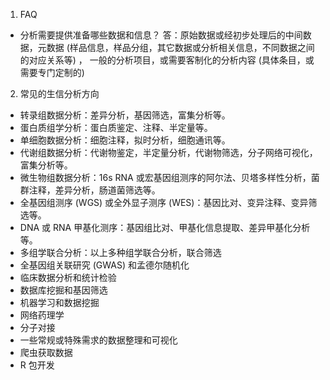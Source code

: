 
1. FAQ

- 分析需要提供准备哪些数据和信息？
  答：原始数据或经初步处理后的中间数据，元数据 (样品信息，样品分组，其它数据或分析相关信息，不同数据之间的对应关系等) ，
  一般的分析项目，或需要客制化的分析内容 (具体条目，或需要专门定制的) 

2. 常见的生信分析方向

- 转录组数据分析：差异分析，基因筛选，富集分析等。
- 蛋白质组学分析：蛋白质鉴定、注释、半定量等。
- 单细胞数据分析：细胞注释，拟时分析，细胞通讯等。
- 代谢组数据分析：代谢物鉴定，半定量分析，代谢物筛选，分子网络可视化，富集分析等。
- 微生物组数据分析：16s RNA 或宏基因组测序的阿尔法、贝塔多样性分析，菌群注释，差异分析，肠道菌筛选等。
- 全基因组测序 (WGS) 或全外显子测序 (WES)：基因比对、变异注释、变异筛选等。
- DNA 或 RNA 甲基化测序：基因组比对、甲基化信息提取、差异甲基化分析等。
- 多组学联合分析：以上多种组学联合分析，联合筛选
- 全基因组关联研究 (GWAS) 和孟德尔随机化
- 临床数据分析和统计检验
- 数据库挖掘和基因筛选
- 机器学习和数据挖掘
- 网络药理学
- 分子对接
- 一些常规或特殊需求的数据整理和可视化
- 爬虫获取数据
- R 包开发


